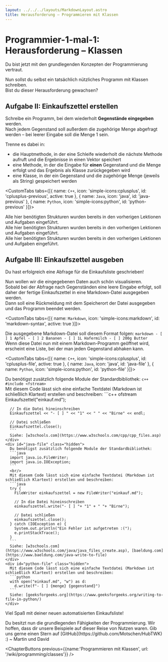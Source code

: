 ```yaml
---
layout: ../../../layouts/MarkdownLayout.astro
title: Herausforderung – Programmieren mit Klassen
---
```



# Programmier-1-mal-1: Herausforderung – Klassen

Du bist jetzt mit den grundlegenden Konzepten der Programmierung vertraut.  

Nun sollst du selbst ein tatsächlich nützliches Programm mit Klassen schreiben.  
Bist du dieser Herausforderung gewachsen?

## Aufgabe II: Einkaufszettel erstellen <Difficulty difficulty='hard' />
Schreibe ein Programm, bei dem wiederholt **Gegenstände eingegeben** werden.  
Nach jedem Gegenstand soll außerdem die zugehörige Menge abgefragt werden – bei leerer Eingabe soll die Menge 1 sein.   

Trenne es dabei in:
- die Hauptmethode, in der eine Schleife wiederholt die nächste Methode aufruft und die Ergebnisse in einen Vektor speichert
- eine Methode, in der die Eingabe für **einen** Gegenstand und die Menge erfolgt und das Ergebnis als Klasse zurückgegeben wird
- eine Klasse, in der ein Gegenstand und die zugehörige Menge (jeweils als String) gespeichert werden

<CustomTabs tabs={[{
    name: `C++`,
    icon: 'simple-icons:cplusplus',
    id: 'cplusplus-previous',
    active: true
}, {
    name: `Java`,
    icon: 'java',
    id: 'java-previous'
}, {
    name: `Python`,
    icon: 'simple-icons:python',
    id: 'python-previous'
}]}>
    <div id="cplusplus-previous" data-active="true">
      Alle hier benötigten Strukturen wurden bereits in den vorherigen Lektionen und Aufgaben eingeführt.
    </div>
    <div id="java-previous" class="hidden">
      Alle hier benötigten Strukturen wurden bereits in den vorherigen Lektionen und Aufgaben eingeführt.
    </div>
    <div id="python-previous" class="hidden">
      Alle hier benötigten Strukturen wurden bereits in den vorherigen Lektionen und Aufgaben eingeführt.
    </div>
</CustomTabs>

## Aufgabe III: Einkaufszettel ausgeben <Difficulty difficulty='hard' />
Du hast erfolgreich eine Abfrage für die Einkaufsliste geschrieben!  

Nun wollen wir die eingegebenen Daten auch schön visualisieren.  
Sobald bei der Abfrage nach Gegenständen eine leere Eingabe erfolgt, soll daher der fertige Einkaufszettel in eine Markdown-Datei ausgegeben werden.  
Dann soll eine Rückmeldung mit dem Speicherort der Datei ausgegeben und das Programm beendet werden.

<CustomTabs tabs={[{
    name: `Markdown`,
    icon: 'simple-icons:markdown',
    id: 'markdown-syntax',
    active: true
}]}>
    <div id="markdown-syntax" data-active="true">
      Die ausgegebene Markdown-Datei soll diesem Format folgen:
      ```markdown
      - [ ] 1 Apfel
      - [ ] 2 Bananen
      - [ ] 1L Hafermilch
      - [ ] 200g Butter
      ```
      <br/>
      Wenn diese Datei nun mit einem Markdown-Programm geöffnet wird, erscheint eine Liste, bei der man jeden Gegenstand abhaken kann.
    </div>
</CustomTabs>


<CustomTabs tabs={[{
    name: `C++`,
    icon: 'simple-icons:cplusplus',
    id: 'cplusplus-file',
    active: true
}, {
    name: `Java`,
    icon: 'java',
    id: 'java-file'
}, {
    name: `Python`,
    icon: 'simple-icons:python',
    id: 'python-file'
}]}>
    <div id="cplusplus-file" data-active="true">
      Du benötigst zusätzlich folgende Module der Standardbibliothek:
      ```c++
      #include <fstream>
      ```
      <br/>
      Mit diesem Code lässt sich eine einfache Textdatei (Markdown ist schließlich Klartext) erstellen und beschreiben: 
      ```c++
      ofstream Einkaufszettel("einkauf.md");

      // In die Datei hineinschreiben
      Einkaufszettel << "- [ ] " << "1" << " " << "Birne" << endl;

      // Datei schließen
      Einkaufszettel.close();
      ```
      Siehe: [w3schools.com](https://www.w3schools.com/cpp/cpp_files.asp)
    </div>
    <div id="java-file" class="hidden">
      Du benötigst zusätzlich folgende Module der Standardbibliothek:
      ```java
      import java.io.FileWriter;
      import java.io.IOException;
      ```
      <br/>
      Mit diesem Code lässt sich eine einfache Textdatei (Markdown ist schließlich Klartext) erstellen und beschreiben: 
      ```java
      try {
        FileWriter einkaufszettel = new FileWriter("einkauf.md");

        // In die Datei hineinschreiben
        einkaufszettel.write("- [ ] "+ "1" + " "+ "Birne");

        // Datei schließen
        einkaufszettel.close();
      } catch (IOException e) {
        System.out.println("Ein Fehler ist aufgetreten :(");
        e.printStackTrace();
      }
      ```
      Siehe: [w3schools.com](https://www.w3schools.com/java/java_files_create.asp), [baeldung.com](https://www.baeldung.com/java-write-to-file)
    </div>
    <div id="python-file" class="hidden">
      Mit diesem Code lässt sich eine einfache Textdatei (Markdown ist schließlich Klartext) erstellen und beschreiben: 
      ```python
      with open("einkauf.md", "w") as d:
        d.write(f"- [ ] {menge} {gegenstand}")
      ```
      Siehe: [geeksforgeeks.org](https://www.geeksforgeeks.org/writing-to-file-in-python/)
    </div>
</CustomTabs>

Viel Spaß mit deiner neuen automatisierten Einkaufsliste!  
<div class="text-xl text-center">
Du besitzt nun die grundlegenden Fähigkeiten der Programmierung.  
Wir hoffen, dass dir unsere Beispiele auf dieser Reise von Nutzen waren.  
Gib uns gerne einen Stern auf [GitHub](https://github.com/Motschen/HubTWK) :)  
~ Martin und David
</div>

<ChapterButtons 
  previous={{name:'Programmieren mit Klassen', url: '/wiki/programming/classes'}}
/>